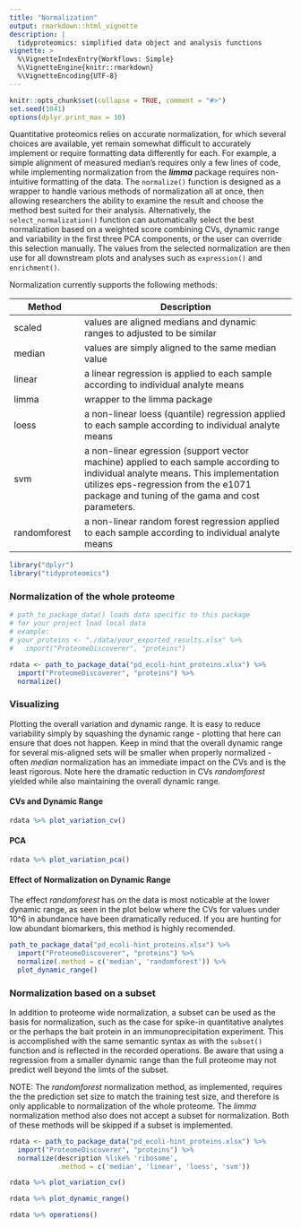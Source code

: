 ```yaml
---
title: "Normalization"
output: rmarkdown::html_vignette
description: |
  tidyproteomics: simplified data object and analysis functions
vignette: >
  %\VignetteIndexEntry{Workflows: Simple}
  %\VignetteEngine{knitr::rmarkdown}
  %\VignetteEncoding{UTF-8}
---
```


```r
knitr::opts_chunk$set(collapse = TRUE, comment = "#>")
set.seed(1041)
options(dplyr.print_max = 10)
```

Quantitative proteomics relies on accurate normalization, for which several choices are available, yet remain somewhat difficult to accurately implement or require formatting data differently for each. For example, a simple alignment of measured median's requires only a few lines of code, while implementing normalization from the ***limma*** package requires non-intuitive formatting of the data. The `normalize()` function is designed as a wrapper to handle various methods of normalization all at once, then allowing researchers the ability to examine the result and choose the method best suited for their analysis. Alternatively, the `select_normalization()` function can automatically select the best normalization based on a weighted score combining CVs, dynamic range and variability in the first three PCA components, or the user can override this selection manually. The values from the selected normalization are then use for all downstream plots and analyses such as `expression()` and `enrichment()`.

Normalization currently supports the following methods:

| Method       | Description                                                                                                                                                                                                                  |
|------------------|------------------------------------------------------|
| scaled       | values are aligned medians and dynamic ranges to adjusted to be similar                                                                                                                                                      |
| median       | values are simply aligned to the same median value                                                                                                                                                                           |
| linear       | a linear regression is applied to each sample according to individual analyte means                                                                                                                                          |
| limma        | wrapper to the limma package                                                                                                                                                                                                 |
| loess        | a non-linear loess (quantile) regression applied to each sample according to individual analyte means                                                                                                                        |
| svm          | a non-linear egression (support vector machine) applied to each sample according to individual analyte means. This implementation utilizes eps-regression from the e1071 package and tuning of the gama and cost parameters. |
| randomforest | a non-linear random forest regression applied to each sample according to individual analyte means                                                                                                                           |

```r
library("dplyr")
library("tidyproteomics")
```

### Normalization of the whole proteome

```r
# path_to_package_data() loads data specific to this package
# for your project load local data
# example: 
# your_proteins <- "./data/your_exported_results.xlsx" %>%
#   import("ProteomeDiscoverer", "proteins")

rdata <- path_to_package_data("pd_ecoli-hint_proteins.xlsx") %>%
  import("ProteomeDiscoverer", "proteins") %>%
  normalize()
```

### Visualizing

Plotting the overall variation and dynamic range. It is easy to reduce variability simply by squashing the dynamic range - plotting that here can ensure that does not happen. Keep in mind that the overall dynamic range for several mis-aligned sets will be smaller when properly normalized - often *median* normalization has an immediate impact on the CVs and is the least rigorous. Note here the dramatic reduction in CVs *randomforest* yielded while also maintaining the overall dynamic range.

#### CVs and Dynamic Range

```r
rdata %>% plot_variation_cv()
```

#### PCA

```r
rdata %>% plot_variation_pca()
```

#### Effect of Normalization on Dynamic Range

The effect *randomforest* has on the data is most noticable at the lower dynamic range, as seen in the plot below where the CVs for values under 10\^6 in abundance have been dramatically reduced. If you are hunting for low abundant biomarkers, this method is highly recomended.

```r
path_to_package_data("pd_ecoli-hint_proteins.xlsx") %>%
  import("ProteomeDiscoverer", "proteins") %>%
  normalize(.method = c('median', 'randomforest')) %>% 
  plot_dynamic_range()
```

### Normalization based on a subset

In addition to proteome wide normalization, a subset can be used as the basis for normalization, such as the case for spike-in quantitative analytes or the perhaps the bait protein in an immunoprecipitation experiment. This is accomplished with the same semantic syntax as with the `subset()` function and is reflected in the recorded operations. Be aware that using a regression from a smaller dynamic range than the full proteome may not predict well beyond the limts of the subset.

NOTE: The *randomforest* normalization method, as implemented, requires the the prediction set size to match the training test size, and therefore is only applicable to normalization of the whole proteome. The *limma* normalization method also does not accept a subset for normalization. Both of these methods will be skipped if a subset is implemented.

```r
rdata <- path_to_package_data("pd_ecoli-hint_proteins.xlsx") %>%
  import("ProteomeDiscoverer", "proteins") %>%
  normalize(description %like% 'ribosome',
            .method = c('median', 'linear', 'loess', 'svm')) 

rdata %>% plot_variation_cv()
```

```r
rdata %>% plot_dynamic_range()
```

```r
rdata %>% operations()
```
